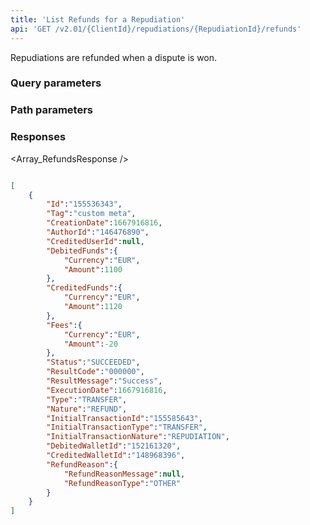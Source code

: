 ```yaml
---
title: 'List Refunds for a Repudiation'  
api: 'GET /v2.01/{ClientId}/repudiations/{RepudiationId}/refunds'  
---
```




Repudiations are refunded when a dispute is won.   

### Query parameters  

<Status />  

<ResultCode />  

### Path parameters  

<RepudiationId />  

### Responses  

<AccordionGroup><Accordion title="200">  

<Array_RefundsResponse /></Accordion></AccordionGroup>  

<ResponseExample>  

```json 200  

[
    {
        "Id":"155536343",
        "Tag":"custom meta",
        "CreationDate":1667916816,
        "AuthorId":"146476890",
        "CreditedUserId":null,
        "DebitedFunds":{
            "Currency":"EUR",
            "Amount":1100
        },
        "CreditedFunds":{
            "Currency":"EUR",
            "Amount":1120
        },
        "Fees":{
            "Currency":"EUR",
            "Amount":-20
        },
        "Status":"SUCCEEDED",
        "ResultCode":"000000",
        "ResultMessage":"Success",
        "ExecutionDate":1667916816,
        "Type":"TRANSFER",
        "Nature":"REFUND",
        "InitialTransactionId":"155585643",
        "InitialTransactionType":"TRANSFER",
        "InitialTransactionNature":"REPUDIATION",
        "DebitedWalletId":"152161320",
        "CreditedWalletId":"148968396",
        "RefundReason":{
            "RefundReasonMessage":null,
            "RefundReasonType":"OTHER"
        }
    }
]  

 ```  

</ResponseExample>  

<RequestExample>  
    <NodeListRefundsRepudiation />
    <JavaListRepudiationRefunds />
    <PythonListRepudiationRefunds />
</RequestExample>